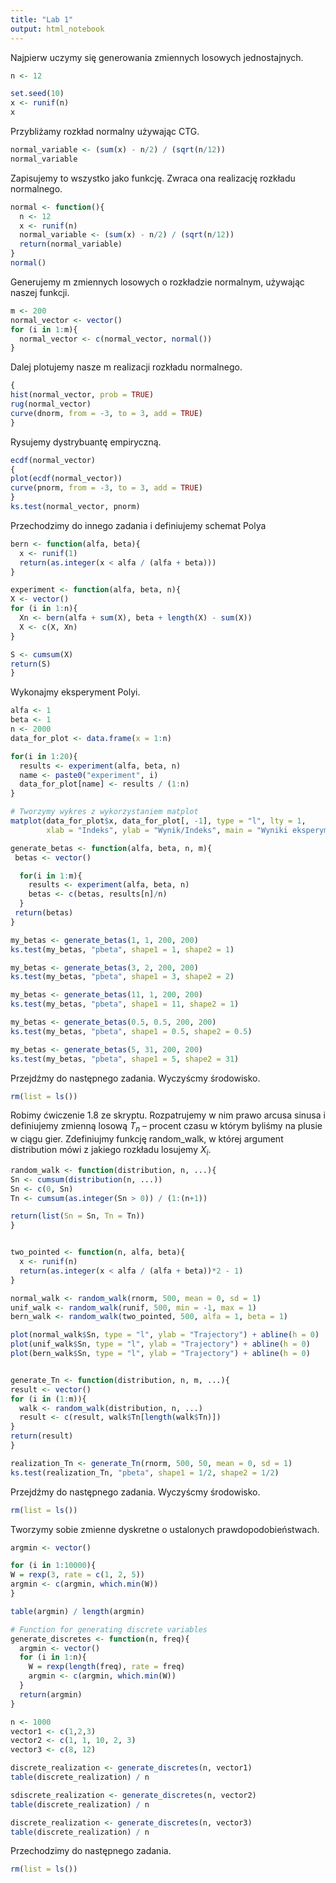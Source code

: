 ```yaml
---
title: "Lab 1"
output: html_notebook
---
```


Najpierw uczymy się generowania zmiennych losowych jednostajnych.

```r
n <- 12

set.seed(10)
x <- runif(n)
x
```
Przybliżamy rozkład normalny używając CTG.
```r
normal_variable <- (sum(x) - n/2) / (sqrt(n/12))
normal_variable
```
Zapisujemy to wszystko jako funkcję. Zwraca ona realizację rozkładu normalnego.
```r
normal <- function(){
  n <- 12
  x <- runif(n)
  normal_variable <- (sum(x) - n/2) / (sqrt(n/12))
  return(normal_variable)
}
normal()
```

Generujemy m zmiennych losowych o rozkładzie normalnym, używając naszej funkcji.
```r
m <- 200
normal_vector <- vector()
for (i in 1:m){
  normal_vector <- c(normal_vector, normal())
}
```

Dalej plotujemy nasze m realizacji rozkładu normalnego.
```r
{
hist(normal_vector, prob = TRUE)
rug(normal_vector)
curve(dnorm, from = -3, to = 3, add = TRUE)
}
```
Rysujemy dystrybuantę empiryczną.
```r
ecdf(normal_vector)
{
plot(ecdf(normal_vector))
curve(pnorm, from = -3, to = 3, add = TRUE)
}
ks.test(normal_vector, pnorm)
```


Przechodzimy do innego zadania i definiujemy schemat Polya
```r
bern <- function(alfa, beta){
  x <- runif(1)
  return(as.integer(x < alfa / (alfa + beta)))
}

experiment <- function(alfa, beta, n){
X <- vector()
for (i in 1:n){
  Xn <- bern(alfa + sum(X), beta + length(X) - sum(X))
  X <- c(X, Xn)
}

S <- cumsum(X)
return(S)
}
```

Wykonajmy eksperyment Polyi.
```r
alfa <- 1
beta <- 1
n <- 2000
data_for_plot <- data.frame(x = 1:n)

for(i in 1:20){
  results <- experiment(alfa, beta, n)
  name <- paste0("experiment", i)
  data_for_plot[name] <- results / (1:n)
}

# Tworzymy wykres z wykorzystaniem matplot
matplot(data_for_plot$x, data_for_plot[, -1], type = "l", lty = 1,
        xlab = "Indeks", ylab = "Wynik/Indeks", main = "Wyniki eksperymentów")
```

```r
generate_betas <- function(alfa, beta, n, m){
 betas <- vector()

  for(i in 1:m){
    results <- experiment(alfa, beta, n)
    betas <- c(betas, results[n]/n)
  }
 return(betas)
}

my_betas <- generate_betas(1, 1, 200, 200)
ks.test(my_betas, "pbeta", shape1 = 1, shape2 = 1)

my_betas <- generate_betas(3, 2, 200, 200)
ks.test(my_betas, "pbeta", shape1 = 3, shape2 = 2)

my_betas <- generate_betas(11, 1, 200, 200)
ks.test(my_betas, "pbeta", shape1 = 11, shape2 = 1)

my_betas <- generate_betas(0.5, 0.5, 200, 200)
ks.test(my_betas, "pbeta", shape1 = 0.5, shape2 = 0.5)

my_betas <- generate_betas(5, 31, 200, 200)
ks.test(my_betas, "pbeta", shape1 = 5, shape2 = 31)
```

Przejdźmy do następnego zadania. Wyczyścmy środowisko.
```r
rm(list = ls())
```

Robimy ćwiczenie 1.8 ze skryptu. Rozpatrujemy w nim prawo arcusa sinusa i definiujemy zmienną losową $T_n$ -- procent czasu w którym byliśmy na plusie w ciągu gier. Zdefiniujmy funkcję random_walk, w której argument distribution mówi z jakiego rozkładu losujemy $X_i$.
```r
random_walk <- function(distribution, n, ...){
Sn <- cumsum(distribution(n, ...))
Sn <- c(0, Sn)
Tn <- cumsum(as.integer(Sn > 0)) / (1:(n+1))

return(list(Sn = Sn, Tn = Tn))
}


two_pointed <- function(n, alfa, beta){
  x <- runif(n)
  return(as.integer(x < alfa / (alfa + beta))*2 - 1)
}

normal_walk <- random_walk(rnorm, 500, mean = 0, sd = 1)
unif_walk <- random_walk(runif, 500, min = -1, max = 1)
bern_walk <- random_walk(two_pointed, 500, alfa = 1, beta = 1)

plot(normal_walk$Sn, type = "l", ylab = "Trajectory") + abline(h = 0) 
plot(unif_walk$Sn, type = "l", ylab = "Trajectory") + abline(h = 0)
plot(bern_walk$Sn, type = "l", ylab = "Trajectory") + abline(h = 0)


generate_Tn <- function(distribution, n, m, ...){
result <- vector()
for (i in (1:m)){
  walk <- random_walk(distribution, n, ...)
  result <- c(result, walk$Tn[length(walk$Tn)])
}
return(result)
}

realization_Tn <- generate_Tn(rnorm, 500, 50, mean = 0, sd = 1)
ks.test(realization_Tn, "pbeta", shape1 = 1/2, shape2 = 1/2)
```

Przejdźmy do następnego zadania. Wyczyścmy środowisko.
```r
rm(list = ls())
```

Tworzymy sobie zmienne dyskretne o ustalonych prawdopodobieństwach.
```r
argmin <- vector()

for (i in 1:10000){
W = rexp(3, rate = c(1, 2, 5))
argmin <- c(argmin, which.min(W))
}

table(argmin) / length(argmin)

# Function for generating discrete variables
generate_discretes <- function(n, freq){
  argmin <- vector()
  for (i in 1:n){
    W = rexp(length(freq), rate = freq)
    argmin <- c(argmin, which.min(W))
  }
  return(argmin)
}

n <- 1000
vector1 <- c(1,2,3)
vector2 <- c(1, 1, 10, 2, 3)
vector3 <- c(8, 12)

discrete_realization <- generate_discretes(n, vector1)
table(discrete_realization) / n

sdiscrete_realization <- generate_discretes(n, vector2)
table(discrete_realization) / n

discrete_realization <- generate_discretes(n, vector3)
table(discrete_realization) / n

```

Przechodzimy do następnego zadania.
```r
rm(list = ls())
```

